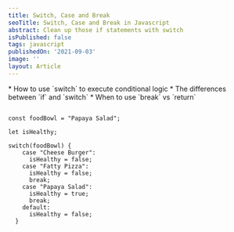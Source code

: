 ```yaml
---
title: Switch, Case and Break
seoTitle: Switch, Case and Break in Javascript
abstract: Clean up those if statements with switch
isPublished: false
tags: javascript
publishedOn: '2021-09-03'
image: ''
layout: Article
---
```


<Callout title="What you will learn">
  * How to use `switch` to execute conditional logic
  * The differences between `if` and `switch`
  * When to use `break` vs `return`
</Callout>


```js:"food.ks"

const foodBowl = "Papaya Salad";

let isHealthy;

switch(foodBowl) {
    case "Cheese Burger":
      isHealthy = false;
    case "Fatty Pizza":
      isHealthy = false;
      break;
    case "Papaya Salad":
      isHealthy = true;
      break;
    default:
      isHealthy = false;
  }
```
